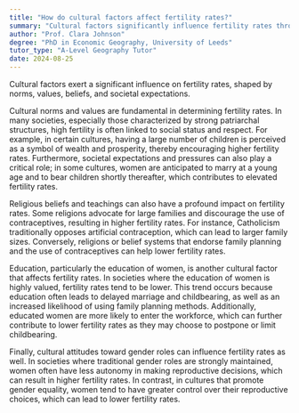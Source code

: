 ```yaml
---
title: "How do cultural factors affect fertility rates?"
summary: "Cultural factors significantly influence fertility rates through norms, values, beliefs, and societal expectations."
author: "Prof. Clara Johnson"
degree: "PhD in Economic Geography, University of Leeds"
tutor_type: "A-Level Geography Tutor"
date: 2024-08-25
---
```


Cultural factors exert a significant influence on fertility rates, shaped by norms, values, beliefs, and societal expectations.

Cultural norms and values are fundamental in determining fertility rates. In many societies, especially those characterized by strong patriarchal structures, high fertility is often linked to social status and respect. For example, in certain cultures, having a large number of children is perceived as a symbol of wealth and prosperity, thereby encouraging higher fertility rates. Furthermore, societal expectations and pressures can also play a critical role; in some cultures, women are anticipated to marry at a young age and to bear children shortly thereafter, which contributes to elevated fertility rates.

Religious beliefs and teachings can also have a profound impact on fertility rates. Some religions advocate for large families and discourage the use of contraceptives, resulting in higher fertility rates. For instance, Catholicism traditionally opposes artificial contraception, which can lead to larger family sizes. Conversely, religions or belief systems that endorse family planning and the use of contraceptives can help lower fertility rates.

Education, particularly the education of women, is another cultural factor that affects fertility rates. In societies where the education of women is highly valued, fertility rates tend to be lower. This trend occurs because education often leads to delayed marriage and childbearing, as well as an increased likelihood of using family planning methods. Additionally, educated women are more likely to enter the workforce, which can further contribute to lower fertility rates as they may choose to postpone or limit childbearing.

Finally, cultural attitudes toward gender roles can influence fertility rates as well. In societies where traditional gender roles are strongly maintained, women often have less autonomy in making reproductive decisions, which can result in higher fertility rates. In contrast, in cultures that promote gender equality, women tend to have greater control over their reproductive choices, which can lead to lower fertility rates.
    